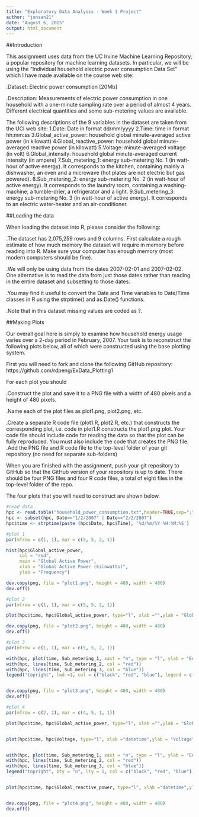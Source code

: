 ```yaml
---
title: "Exploratory Data Analysis - Week 1 Project"
author: "jonsan21"
date: "August 6, 2015"
output: html_document
---
```


##Introduction

This assignment uses data from the UC Irvine Machine Learning Repository, a popular repository for machine learning datasets. In particular, we will be using the "Individual household electric power consumption Data Set" which I have made available on the course web site:

.Dataset: Electric power consumption [20Mb]

.Description: Measurements of electric power consumption in one household with a one-minute sampling rate over a period of almost 4 years. Different electrical quantities and some sub-metering values are available.

The following descriptions of the 9 variables in the dataset are taken from the UCI web site:
1.Date: Date in format dd/mm/yyyy 
2.Time: time in format hh:mm:ss 
3.Global_active_power: household global minute-averaged active power (in kilowatt) 
4.Global_reactive_power: household global minute-averaged reactive power (in kilowatt) 
5.Voltage: minute-averaged voltage (in volt) 
6.Global_intensity: household global minute-averaged current intensity (in ampere) 
7.Sub_metering_1: energy sub-metering No. 1 (in watt-hour of active energy). It corresponds to the kitchen, containing mainly a dishwasher, an oven and a microwave (hot plates are not electric but gas powered). 
8.Sub_metering_2: energy sub-metering No. 2 (in watt-hour of active energy). It corresponds to the laundry room, containing a washing-machine, a tumble-drier, a refrigerator and a light. 
9.Sub_metering_3: energy sub-metering No. 3 (in watt-hour of active energy). It corresponds to an electric water-heater and an air-conditioner.

##Loading the data

When loading the dataset into R, please consider the following:

.The dataset has 2,075,259 rows and 9 columns. First calculate a rough estimate of how much memory the dataset will require in memory before reading into R. Make sure your computer has enough memory (most modern computers should be fine).

.We will only be using data from the dates 2007-02-01 and 2007-02-02. One alternative is to read the data from just those dates rather than reading in the entire dataset and subsetting to those dates.

.You may find it useful to convert the Date and Time variables to Date/Time classes in R using the strptime() and as.Date() functions.

.Note that in this dataset missing values are coded as ?.

##Making Plots

Our overall goal here is simply to examine how household energy usage varies over a 2-day period in February, 2007. Your task is to reconstruct the following plots below, all of which were constructed using the base plotting system.

First you will need to fork and clone the following GitHub repository: https://github.com/rdpeng/ExData_Plotting1

For each plot you should

.Construct the plot and save it to a PNG file with a width of 480 pixels and a height of 480 pixels.

.Name each of the plot files as plot1.png, plot2.png, etc.

.Create a separate R code file (plot1.R, plot2.R, etc.) that constructs the corresponding plot, i.e. code in plot1.R constructs the plot1.png plot. Your code file should include code for reading the data so that the plot can be fully reproduced. You must also include the code that creates the PNG file.
.Add the PNG file and R code file to the top-level folder of your git repository (no need for separate sub-folders)

When you are finished with the assignment, push your git repository to GitHub so that the GitHub version of your repository is up to date. There should be four PNG files and four R code files, a total of eight files in the top-level folder of the repo.

The four plots that you will need to construct are shown below. 




```r
#read data
hpc <- read.table("household_power_consumption.txt",header=TRUE,sep=";",na.strings = "?",stringsAsFactors = FALSE)
hpc <- subset(hpc, Date=="1/2/2007" | Date=="2/2/2007")
hpc$time <- strptime(paste (hpc$Date, hpc$Time), '%d/%m/%Y %H:%M:%S')


```

```r
#plot 1
par(mfrow = c(1, 1), mar = c(5, 5, 2, 1))

hist(hpc$Global_active_power, 
     col = "red", 
     main = "Global Active Power",
     xlab = "Global Active Power (kilowatts)", 
     ylab = "Frequency")

dev.copy(png, file = "plot1.png", height = 480, width = 480)
dev.off()
```

```r
#plot 2
par(mfrow = c(1, 1), mar = c(5, 5, 2, 1))

plot(hpc$time, hpc$Global_active_power, type="l", xlab ="",ylab = "Global Active Power (kilowatts)")

dev.copy(png, file = "plot2.png", height = 480, width = 480)
dev.off()
```

```r
#plot 3
par(mfrow = c(1, 1), mar = c(5, 5, 2, 1))

with(hpc, plot(time, Sub_metering_1, xaxt = "n", type = "l", ylab = "Energy sub metering"))
with(hpc, lines(time, Sub_metering_2, col = "red"))
with(hpc, lines(time, Sub_metering_3, col = "blue"))
legend("topright", lwd =1, col = c("black", "red", "blue"), legend = c("Sub_metering_1","Sub_metering_2","Sub_metering_3"))


dev.copy(png, file = "plot3.png", height = 480, width = 480)
dev.off()
```

```r
#plot 4
par(mfrow = c(2, 2), mar = c(4, 5, 1, 1))

plot(hpc$time, hpc$Global_active_power, type="l", xlab ="",ylab = "Global Active Power")


plot(hpc$time, hpc$Voltage, type="l", xlab ="datetime",ylab = "Voltage")


with(hpc, plot(time, Sub_metering_1, xaxt = "n", type = "l", ylab = "Energy sub metering"))
with(hpc, lines(time, Sub_metering_2, col = "red"))
with(hpc, lines(time, Sub_metering_3, col = "blue"))
legend("topright", bty = "n", lty = 1, col = c("black", "red", "blue"), legend = c("Sub_metering_1","Sub_metering_2","Sub_metering_3"))


plot(hpc$time, hpc$Global_reactive_power, type="l", xlab ="datetime",ylab = "Global_reactive_power")


dev.copy(png, file = "plot4.png", height = 480, width = 480)
dev.off()
```

